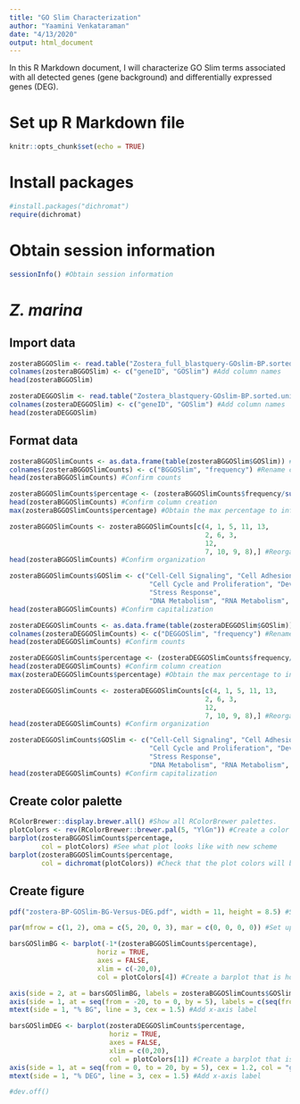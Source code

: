 ```yaml
---
title: "GO Slim Characterization"
author: "Yaamini Venkataraman"
date: "4/13/2020"
output: html_document
---
```


In this R Markdown document, I will characterize GO Slim terms associated with all detected genes (gene background) and differentially expressed genes (DEG).

# Set up R Markdown file

```r
knitr::opts_chunk$set(echo = TRUE)
```

# Install packages

```r
#install.packages("dichromat")
require(dichromat)
```

# Obtain session information

```r
sessionInfo() #Obtain session information
```

# *Z. marina*

## Import data

```r
zosteraBGGOSlim <- read.table("Zostera_full_blastquery-GOslim-BP.sorted.unique.noOther", header = FALSE, sep = "\t") #GO Slim terms for gene background
colnames(zosteraBGGOSlim) <- c("geneID", "GOSlim") #Add column names
head(zosteraBGGOSlim)
```

```r
zosteraDEGGOSlim <- read.table("Zostera_blastquery-GOslim-BP.sorted.unique.noOther", header = FALSE, sep = "\t") #GO Slim terms for gene background
colnames(zosteraDEGGOSlim) <- c("geneID", "GOSlim") #Add column names
head(zosteraDEGGOSlim)
```

## Format data

```r
zosteraBGGOSlimCounts <- as.data.frame(table(zosteraBGGOSlim$GOSlim)) #Count the frequency of each GO Slim term
colnames(zosteraBGGOSlimCounts) <- c("BGGOSlim", "frequency") #Rename columns
head(zosteraBGGOSlimCounts) #Confirm counts
```

```r
zosteraBGGOSlimCounts$percentage <- (zosteraBGGOSlimCounts$frequency/sum(zosteraBGGOSlimCounts$frequency)*100) #Create a new column with percentages of GOSlim terms instead of raw counts
head(zosteraBGGOSlimCounts) #Confirm column creation
max(zosteraBGGOSlimCounts$percentage) #Obtain the max percentage to inform plot axes
```

```r
zosteraBGGOSlimCounts <- zosteraBGGOSlimCounts[c(4, 1, 5, 11, 13,
                                                 2, 6, 3,
                                                 12,
                                                 7, 10, 9, 8),] #Reorganize rows based on broader functions. Rows are general activity, development, stress response, and metabolic processes
head(zosteraBGGOSlimCounts) #Confirm organization
```

```r
zosteraBGGOSlimCounts$GOSlim <- c("Cell-Cell Signaling", "Cell Adhesion", "Death", "Signal Transduction", "Transport",
                                   "Cell Cycle and Proliferation", "Developmental Processes", "Cell Organization and Biogenesis",
                                   "Stress Response",
                                   "DNA Metabolism", "RNA Metabolism", "Protein Metabolism", "Other Metabolic Processes") #Capitalize labels
head(zosteraBGGOSlimCounts) #Confirm capitalization
```

```r
zosteraDEGGOSlimCounts <- as.data.frame(table(zosteraDEGGOSlim$GOSlim)) #Count the frequency of each GO Slim term
colnames(zosteraDEGGOSlimCounts) <- c("DEGGOSlim", "frequency") #Rename columns
head(zosteraDEGGOSlimCounts) #Confirm counts
```

```r
zosteraDEGGOSlimCounts$percentage <- (zosteraDEGGOSlimCounts$frequency/sum(zosteraDEGGOSlimCounts$frequency)*100) #Create a new column with percentages of GOSlim terms instead of raw counts
head(zosteraDEGGOSlimCounts) #Confirm column creation
max(zosteraDEGGOSlimCounts$percentage) #Obtain the max percentage to inform plot axes
```

```r
zosteraDEGGOSlimCounts <- zosteraDEGGOSlimCounts[c(4, 1, 5, 11, 13,
                                                 2, 6, 3,
                                                 12,
                                                 7, 10, 9, 8),] #Reorganize rows based on broader functions. Rows are general activity, development, stress response, and metabolic processes
head(zosteraDEGGOSlimCounts) #Confirm organization
```

```r
zosteraDEGGOSlimCounts$GOSlim <- c("Cell-Cell Signaling", "Cell Adhesion", "Death", "Signal Transduction", "Transport",
                                   "Cell Cycle and Proliferation", "Developmental Processes", "Cell Organization and Biogenesis",
                                   "Stress Response",
                                   "DNA Metabolism", "RNA Metabolism", "Protein Metabolism", "Other Metabolic Processes") #Capitalize labels
head(zosteraDEGGOSlimCounts) #Confirm capitalization
```

## Create color palette

```r
RColorBrewer::display.brewer.all() #Show all RColorBrewer palettes.
plotColors <- rev(RColorBrewer::brewer.pal(5, "YlGn")) #Create a color palette for the barplots. Use 5 yellow-green shades from RColorBrewer. Reverse the order so the darkest shade is used first.
barplot(zosteraBGGOSlimCounts$percentage,
        col = plotColors) #See what plot looks like with new scheme
barplot(zosteraBGGOSlimCounts$percentage,
        col = dichromat(plotColors)) #Check that the plot colors will be easy to interpret for those with color blindess
```

## Create figure

```r
pdf("zostera-BP-GOSlim-BG-Versus-DEG.pdf", width = 11, height = 8.5) #Save as a pdf

par(mfrow = c(1, 2), oma = c(5, 20, 0, 3), mar = c(0, 0, 0, 0)) #Set up parameters for multipanel plot

barsGOSlimBG <- barplot(-1*(zosteraBGGOSlimCounts$percentage),
                      horiz = TRUE,
                      axes = FALSE,
                      xlim = c(-20,0),
                      col = plotColors[4]) #Create a barplot that is horizontal (horiz = TRUE). Use axes = FALSE to remove all axes. Set xlim based on maximum percentage value. Colors correspond to broader GOSlim groupings. Save plot as a new object.

axis(side = 2, at = barsGOSlimBG, labels = zosteraBGGOSlimCounts$GOSlim, tick = FALSE, las = 2, col = "grey80", cex.axis = 1.5) #Add y-axis with GOSlim terms from BPGOSlimCounts. Place labels at specific barplot values from barsGOSlim. Remove tick marks (tick) and change orientation of labels (las)
axis(side = 1, at = seq(from = -20, to = 0, by = 5), labels = c(seq(from = 20, to = 0, by = -5)), cex = 1.2, col = "grey80") #Add x-axis
mtext(side = 1, "% BG", line = 3, cex = 1.5) #Add x-axis label

barsGOSlimDEG <- barplot(zosteraDEGGOSlimCounts$percentage,
                         horiz = TRUE,
                         axes = FALSE,
                         xlim = c(0,20),
                         col = plotColors[1]) #Create a barplot that is horizontal (horiz = TRUE). Use axes = FALSE to remove all axes. Set xlim based on maximum percentage value. Colors correspond to broader GOSlim groupings. Save plot as a new object.
axis(side = 1, at = seq(from = 0, to = 20, by = 5), cex = 1.2, col = "grey80") #Add x-axis
mtext(side = 1, "% DEG", line = 3, cex = 1.5) #Add x-axis label

#dev.off()
```

















